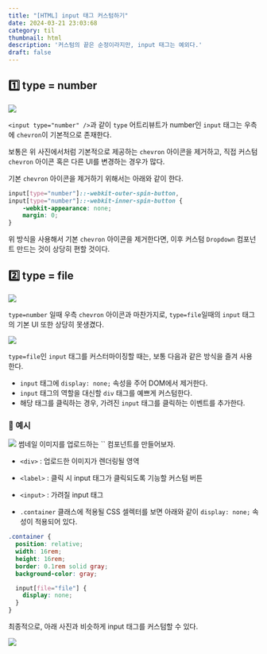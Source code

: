 ```yaml
---
title: "[HTML] input 태그 커스텀하기"
date: 2024-03-21 23:03:68
category: til
thumbnail: html
description: '커스텀의 끝은 순정이라지만, input 태그는 예외다.'
draft: false
---
```




## 1️⃣ type = number
<img src="https://i.imgur.com/BKtsf97.png" />

`<input type="number" />`과 같이 `type` 어트리뷰트가 number인 `input` 태그는 우측에 `chevron`이 기본적으로 존재한다.

보통은 위 사진에서처럼 기본적으로 제공하는 `chevron` 아이콘을 제거하고, 직접 커스텀 `chevron` 아이콘 혹은 다른 UI를 변경하는 경우가 많다.

기본 `chevron` 아이콘을 제거하기 위해서는 아래와 같이 한다.

```css
input[type="number"]::-webkit-outer-spin-button,
input[type="number"]::-webkit-inner-spin-button {
	-webkit-appearance: none;
	margin: 0;
}
```

위 방식을 사용해서 기본 `chevron` 아이콘을 제거한다면, 이후 커스텀 `Dropdown` 컴포넌트 만드는 것이 상당히 편할 것이다.



## 2️⃣ type = file
<img src="https://i.imgur.com/vVz4avS.png" />

`type=number` 일때 우측 `chevron` 아이콘과 마찬가지로, `type=file`일때의 `input` 태그의 기본 UI 또한 상당히 못생겼다.

<img src="https://i.imgur.com/cduWjYC.png" />

`type=file`인 `input` 태그를 커스터마이징할 때는, 보통 다음과 같은 방식을 즐겨 사용한다.

- `input` 태그에 `display: none;` 속성을 주어 DOM에서 제거한다.
- `input` 태그의 역할을 대신할 `div` 태그를 예쁘게 커스텀한다.
- 해당 태그를 클릭하는 경우, 가려진 `input` 태그를 클릭하는 이벤트를 추가한다.


### 📝 예시
<img src="https://i.imgur.com/0i9JzJF.png" />
썸네일 이미지를 업로드하는 `<ThumbnailInput>` 컴포넌트를 만들어보자.

+ `<div>` : 업로드한 이미지가 렌더링될 영역

+ `<label>` : 클릭 시 input 태그가 클릭되도록 기능할 커스텀 버튼

+ `<input>` : 가려질 input 태그

+ `.container` 클래스에 적용될 CSS 셀렉터를 보면 아래와 같이 `display: none;` 속성이 적용되어 있다.

```scss
.container {
  position: relative;
  width: 16rem;
  height: 16rem;
  border: 0.1rem solid gray;
  background-color: gray;

  input[file="file"] {
    display: none;
  }
}
```


최종적으로, 아래 사진과 비슷하게 input 태그를 커스텀할 수 있다.

![](https://i.imgur.com/A1ZJ1mY.png)

